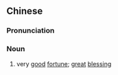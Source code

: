 ==Chinese==
{{zh-forms}}

===Pronunciation===
{{zh-pron
|m=shàngfen
|c=soeng6 fan6
|cat=n
}}

===Noun===
{{zh-noun}}

# very [[good]] [[fortune]]; [[great]] [[blessing]]